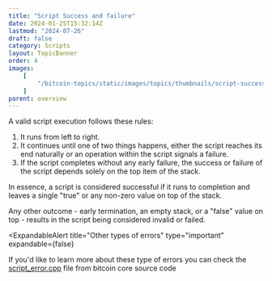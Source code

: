 ```yaml
---
title: "Script Success and failure"
date: 2024-01-25T15:32:14Z
lastmod: "2024-07-26"
draft: false
category: Scripts
layout: TopicBanner
order: 4
images:
    [
        "/bitcoin-topics/static/images/topics/thumbnails/script-success-failure-thumbnail.webp"
    ]
parent: overview
---
```


A valid script execution follows these rules:

1. It runs from left to right.
2. It continues until one of two things happens, either the script reaches its end naturally or an operation within the script signals a failure.
3. If the script completes without any early failure, the success or failure of the script depends solely on the top item of the stack.

<div className="dark:hidden">
    <SvgDisplay
        src="/bitcoin-topics/static/images/topics/overview/valid-invalid-script.svg"
        width="100%"
        height="auto"
    />
</div>
<div className="hidden dark:block">
    <SvgDisplay
        src="/bitcoin-topics/static/images/topics/overview/dark-valid-invalid-script.svg"
        width="100%"
        height="auto"
    />
</div>

In essence, a script is considered successful if it runs to completion and leaves a single "true" or any non-zero value on top of the stack.

Any other outcome - early termination, an empty stack, or a "false" value on top - results in the script being considered invalid or failed.

<ExpandableAlert
  title="Other types of errors"
  type="important"
  expandable={false}
>
If you'd like to learn more about these type of errors you can check the [script_error.cpp](https://github.com/bitcoin/bitcoin/blob/master/src/script/script_error.cpp) file from bitcoin core source code 
<MinimalVideoPlayer src="/bitcoin-topics/static/images/topics/overview/script_error.mov" autoPlay={false} />

</ExpandableAlert>
